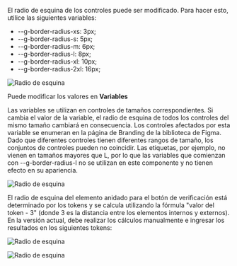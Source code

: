 El radio de esquina de los controles puede ser modificado. Para hacer esto, utilice las siguientes variables:

- --g-border-radius-xs: 3px;
- --g-border-radius-s: 5px;
- --g-border-radius-m: 6px;
- --g-border-radius-l: 8px;
- --g-border-radius-xl: 10px;
- --g-border-radius-2xl: 16px;

![Radio de esquina](/static/images/design/CornerRadius/1.png)

Puede modificar los valores en **Variables**

Las variables se utilizan en controles de tamaños correspondientes. Si cambia el valor de la variable, el radio de esquina de todos los controles del mismo tamaño cambiará en consecuencia. Los controles afectados por esta variable se enumeran en la página de Branding de la biblioteca de Figma. Dado que diferentes controles tienen diferentes rangos de tamaño, los conjuntos de controles pueden no coincidir. Las etiquetas, por ejemplo, no vienen en tamaños mayores que L, por lo que las variables que comienzan con --g-border-radius-l no se utilizan en este componente y no tienen efecto en su apariencia.

![Radio de esquina](/static/images/design/CornerRadius/2.png)

El radio de esquina del elemento anidado para el botón de verificación está determinado por los tokens y se calcula utilizando la fórmula "valor del token - 3" (donde 3 es la distancia entre los elementos internos y externos). En la versión actual, debe realizar los cálculos manualmente e ingresar los resultados en los siguientes tokens:

![Radio de esquina](/static/images/design/CornerRadius/3.png)

![Radio de esquina](/static/images/design/CornerRadius/4.png)
